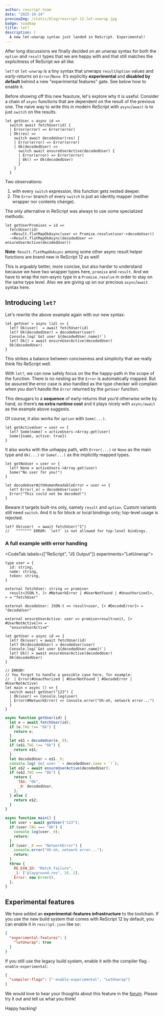 ```yaml
---
author: rescript-team
date: "2025-10-14"
previewImg: /static/blog/rescript-12-let-unwrap.jpg
badge: roadmap
title: let?
description: |
  A new let-unwrap syntax just landed in ReScript. Experimental!
---
```


After long discussions we finally decided on an unwrap syntax for both the `option` and `result` types that we are happy with and that still matches the explicitness of ReScript we all like.

`let?` or `let-unwrap` is a tiny syntax that unwraps `result`/`option` values and _early-returns_ on `Error`/`None`. It’s explicitly **experimental** and **disabled by default** behind a new "experimental features" gate. See below how to enable it.

Before showing off this new feauture, let's explore why it is useful. Consider a chain of `async` functions that are dependent on the result of the previous one. The naive way to write this in modern ReScript with `async`/`await` is to just `switch` on the results.

```res
let getUser = async id =>
  switch await fetchUser(id) {
  | Error(error) => Error(error)
  | Ok(res) =>
    switch await decodeUser(res) {
    | Error(error) => Error(error)
    | Ok(decodedUser) =>
      switch await ensureUserActive(decodedUser) {
      | Error(error) => Error(error)
      | Ok() => Ok(decodedUser)
      }
    }
  }
```

Two observations:

1. with every `switch` expression, this function gets nested deeper.
2. The `Error` branch of every `switch` is just an identity mapper (neither wrapper nor contents change).

The only alternative in ReScript was always to use some specialized methods:

```res
let getUserPromises = id =>
  fetchUser(id)
  ->Result.flatMapOkAsync(user => Promise.resolve(user->decodeUser))
  ->Result.flatMapOkAsync(decodedUser => ensureUserActive(decodedUser))
```

**Note**: `Result.flatMapOkAsync` among some other async result helper functions are brand new in ReScript 12 as well!

This is arguably better, more concise, but also harder to understand because we have two wrapper types here, `promise` and `result`. And we have to wrap the non-async type in a `Promise.resolve` in order to stay on the same type level. Also we are giving up on our precious `async`/`await` syntax here.

## Introducing `let?`

Let's rewrite the above example again with our new syntax:

```rescript
let getUser = async (id) => {
  let? Ok(user)  = await fetchUser(id)
  let? Ok(decodedUser) = decodeUser(user)
  Console.log(`Got user ${decodedUser.name}!`)
  let? Ok() = await ensureUserActive(decodedUser)
  Ok(decodedUser)
}
```

This strikes a balance between conciseness and simplicity that we really think fits ReScript well.

With `let?`, we can now safely focus on the the happy-path in the scope of the function. There is no nesting as the `Error` is automatically mapped. But be assured the error case is also handled as the type checker will complain when you don't handle the `Error` returned by the `getUser` function.

This desugars to a **sequence** of early-returns that you’d otherwise write by hand, so there’s **no extra runtime cost** and it plays nicely with `async/await` as the example above suggests.

Of course, it also works for `option` with `Some(...)`.

```rescript
let getActiveUser = user => {
  let? Some(name) = activeUsers->Array.get(user)
  Some({name, active: true})
}
```

It also works with the unhappy path, with `Error(...)` or `None` as the main type and `Ok(...)` or `Some(...)` as the implicitly mapped types.

```rescript
let getNoUser = user => {
  let? None = activeUsers->Array.get(user)
  Some("No user for you!")
}

let decodeUserWithHumanReadableError = user => {
  let? Error(_e) = decodeUser(user)
  Error("This could not be decoded!")
}
```

Beware it targets built-ins only, namely `result` and `option`. Custom variants still need `switch`. And it is for block or local bindings only; top-level usage is rejected.

```rescript
let? Ok(user)  = await fetchUser("1")
//   ^^^^^^^ ERROR: `let?` is not allowed for top-level bindings.
```

### A full example with error handling

<CodeTab labels={["ReScript", "JS Output"]} experiments="LetUnwrap">

```rescript
type user = {
  id: string,
  name: string,
  token: string,
}

external fetchUser: string => promise<
  result<JSON.t, [> #NetworkError | #UserNotFound | #Unauthorized]>,
> = "fetchUser"

external decodeUser: JSON.t => result<user, [> #DecodeError]> = "decodeUser"

external ensureUserActive: user => promise<result<unit, [> #UserNotActive]>> =
  "ensureUserActive"

let getUser = async id => {
  let? Ok(user) = await fetchUser(id)
  let? Ok(decodedUser) = decodeUser(user)
  Console.log(`Got user ${decodedUser.name}!`)
  let? Ok() = await ensureUserActive(decodedUser)
  Ok(decodedUser)
}

// ERROR!
// You forgot to handle a possible case here, for example:
//  | Error(#Unauthorized | #UserNotFound | #DecodeError | #UserNotActive)
let main = async () => {
  switch await getUser("123") {
  | Ok(user) => Console.log(user)
  | Error(#NetworkError) => Console.error("Uh-oh, network error...")
  }
}
```

```js
async function getUser(id) {
  let e = await fetchUser(id);
  if (e.TAG !== "Ok") {
    return e;
  }
  let e$1 = decodeUser(e._0);
  if (e$1.TAG !== "Ok") {
    return e$1;
  }
  let decodedUser = e$1._0;
  console.log(`Got user ` + decodedUser.name + `!`);
  let e$2 = await ensureUserActive(decodedUser);
  if (e$2.TAG === "Ok") {
    return {
      TAG: "Ok",
      _0: decodedUser,
    };
  } else {
    return e$2;
  }
}

async function main() {
  let user = await getUser("123");
  if (user.TAG === "Ok") {
    console.log(user._0);
    return;
  }
  if (user._0 === "NetworkError") {
    console.error("Uh-oh, network error...");
    return;
  }
  throw {
    RE_EXN_ID: "Match_failure",
    _1: ["playground.res", 28, 2],
    Error: new Error(),
  };
}
```

</CodeTab>

## Experimental features

We have added an **experimental-features infrastructure** to the toolchain. If you use the new build system that comes with ReScript 12 by default, you can enable it in `rescript.json` like so:

```json
{
  "experimental-features": {
    "letUnwrap": true
  }
}
```

If you still use the legacy build system, enable it with the compiler flag `-enable-experimental`:

```json
{
  "compiler-flags": ["-enable-experimental", "LetUnwrap"]
}
```

We would love to hear your thoughts about this feature in the [forum](https://forum.rescript-lang.org/). Please try it out and tell us what you think!

Happy hacking!
